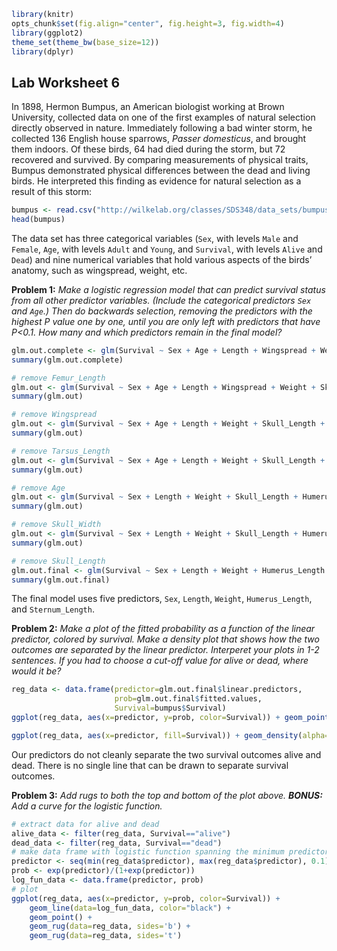 ```r
library(knitr)
opts_chunk$set(fig.align="center", fig.height=3, fig.width=4)
library(ggplot2)
theme_set(theme_bw(base_size=12))
library(dplyr)
```
## Lab Worksheet 6

In 1898, Hermon Bumpus, an American biologist working at Brown University, collected data on one of the first examples of natural selection directly observed in nature. Immediately following a bad winter storm, he collected 136 English house sparrows, *Passer domesticus*, and brought them indoors. Of these birds, 64 had died during the storm, but 72 recovered and survived. By comparing measurements of physical traits, Bumpus demonstrated physical differences between the dead and living birds. He interpreted this finding as evidence for natural selection as a result of this storm:

```r
bumpus <- read.csv("http://wilkelab.org/classes/SDS348/data_sets/bumpus_full.csv")
head(bumpus)
```

The data set has three categorical variables (`Sex`, with levels `Male` and `Female`, `Age`, with levels `Adult` and `Young`, and `Survival`, with levels `Alive` and `Dead`) and nine numerical variables that hold various aspects of the birds' anatomy, such as wingspread, weight, etc.

**Problem 1:** *Make a logistic regression model that can predict survival status from all other predictor variables. (Include the categorical predictors `Sex` and `Age`.) Then do backwards selection, removing the predictors with the highest P value one by one, until you are only left with predictors that have P<0.1. How many and which predictors remain in the final model?*

```r
glm.out.complete <- glm(Survival ~ Sex + Age + Length + Wingspread + Weight + Skull_Length + Humerus_Length + Femur_Length + Tarsus_Length + Sternum_Length + Skull_Width, data=bumpus, family="binomial")
summary(glm.out.complete)

# remove Femur_Length
glm.out <- glm(Survival ~ Sex + Age + Length + Wingspread + Weight + Skull_Length + Humerus_Length + Tarsus_Length + Sternum_Length + Skull_Width, data=bumpus, family="binomial")
summary(glm.out)

# remove Wingspread
glm.out <- glm(Survival ~ Sex + Age + Length + Weight + Skull_Length + Humerus_Length + Tarsus_Length + Sternum_Length + Skull_Width, data=bumpus, family="binomial")
summary(glm.out)

# remove Tarsus_Length
glm.out <- glm(Survival ~ Sex + Age + Length + Weight + Skull_Length + Humerus_Length + Sternum_Length + Skull_Width, data=bumpus, family="binomial")
summary(glm.out)

# remove Age
glm.out <- glm(Survival ~ Sex + Length + Weight + Skull_Length + Humerus_Length + Sternum_Length + Skull_Width, data=bumpus, family="binomial")
summary(glm.out)

# remove Skull_Width
glm.out <- glm(Survival ~ Sex + Length + Weight + Skull_Length + Humerus_Length + Sternum_Length, data=bumpus, family="binomial")
summary(glm.out)

# remove Skull_Length
glm.out.final <- glm(Survival ~ Sex + Length + Weight + Humerus_Length + Sternum_Length, data=bumpus, family="binomial")
summary(glm.out.final)
```
The final model uses five predictors, `Sex`, `Length`, `Weight`, `Humerus_Length`, and `Sternum_Length`.

**Problem 2:** *Make a plot of the fitted probability as a function of the linear predictor, colored by survival. Make a density plot that shows how the two outcomes are separated by the linear predictor. Interperet your plots in 1-2 sentences. If you had to choose a cut-off value for alive or dead, where would it be?*
```r

reg_data <- data.frame(predictor=glm.out.final$linear.predictors, 
                       prob=glm.out.final$fitted.values, 
                       Survival=bumpus$Survival)
ggplot(reg_data, aes(x=predictor, y=prob, color=Survival)) + geom_point()

ggplot(reg_data, aes(x=predictor, fill=Survival)) + geom_density(alpha=0.5)

```

Our predictors do not cleanly separate the two survival outcomes alive and dead. There is no single line that can be drawn to separate survival outcomes.

**Problem 3:** *Add rugs to both the top and bottom of the plot above. **BONUS:** Add a curve for the logistic function.*

```r

# extract data for alive and dead
alive_data <- filter(reg_data, Survival=="alive")
dead_data <- filter(reg_data, Survival=="dead")
# make data frame with logistic function spanning the minimum predictor value to the maximum
predictor <- seq(min(reg_data$predictor), max(reg_data$predictor), 0.1)
prob <- exp(predictor)/(1+exp(predictor))
log_fun_data <- data.frame(predictor, prob)
# plot
ggplot(reg_data, aes(x=predictor, y=prob, color=Survival)) + 
    geom_line(data=log_fun_data, color="black") +
    geom_point() +
    geom_rug(data=reg_data, sides='b') +
    geom_rug(data=reg_data, sides='t')

```